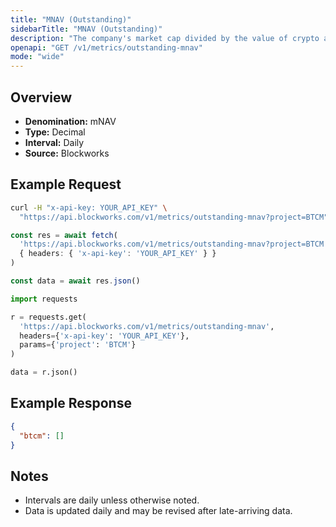 ```yaml
---
title: "MNAV (Outstanding)"
sidebarTitle: "MNAV (Outstanding)"
description: "The company's market cap divided by the value of crypto asset holdings. Often called Basic mNAV, it is the most simplistic way to track the multiple the company trades at relative to its crypto assets held. This figure can be calculated using both the market cap and the enterprise value. Some Companies may hold a considerable amount of cash that has not yet been deployed into crypto, which the Enterprise Value calculation highlights."
openapi: "GET /v1/metrics/outstanding-mnav"
mode: "wide"
---
```


## Overview

- **Denomination:** mNAV
- **Type:** Decimal
- **Interval:** Daily
- **Source:** Blockworks

## Example Request

<CodeGroup>

```bash cURL
curl -H "x-api-key: YOUR_API_KEY" \
  "https://api.blockworks.com/v1/metrics/outstanding-mnav?project=BTCM"
```

```typescript TypeScript
const res = await fetch(
  'https://api.blockworks.com/v1/metrics/outstanding-mnav?project=BTCM',
  { headers: { 'x-api-key': 'YOUR_API_KEY' } }
)

const data = await res.json()
```

```python Python
import requests

r = requests.get(
  'https://api.blockworks.com/v1/metrics/outstanding-mnav',
  headers={'x-api-key': 'YOUR_API_KEY'},
  params={'project': 'BTCM'}
)

data = r.json()
```

</CodeGroup>

## Example Response

```json
{
  "btcm": []
}
```

## Notes
- Intervals are daily unless otherwise noted.
- Data is updated daily and may be revised after late-arriving data.